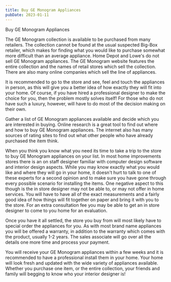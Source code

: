 ```yaml
---
title: Buy GE Monogram Appliances
pubDate: 2023-01-11
---
```


Buy GE Monogram Appliances

The GE Monogram collection is available to be purchased from many retailers. The collection cannot be found at the usual suspected Big-Box retailer, which makes for finding what you would like to purchase somewhat more difficult than an average appliance. Home Depot and Lowe's do not sell GE Monogram appliances. The GE Monogram website features the entire collection and the names of retail stores which sell the collection. There are also many online companies which sell the line of appliances. 

It is recommended to go to the store and see, feel and touch the appliances in person, as this will give you a better idea of how exactly they will fit into your home. Of course, if you have hired a professional designer to make the choice for you, then the problem mostly solves itself! For those who do not have such a luxury, however, will have to do most of the decision making on their own. 

Gather a list of GE Monogram appliances available and decide which you are interested in buying. Online research is a great tool to find out where and how to buy GE Monogram appliances. The internet also has many sources of rating sites to find out what other people who have already purchased the item think. 

When you think you know what you need its time to take a trip to the store to buy GE Monogram appliances on your list. In most home improvements stores there is an on staff designer familiar with computer design software and interior design aspects. While you may know exactly what you would like and where they will go in your home, it doesn't hurt to talk to one of these experts for a second opinion and to make sure you have gone through every possible scenario for installing the items. One negative aspect to this though is the in store designer may not be able to, or may not offer in home services. You will have to have all of the exact measurements and a fairly good idea of how things will fit together on paper and bring it with you to the store. For an extra consultation fee you may be able to get an in store designer to come to you home for an evaluation. 

Once you have it all settled, the store you buy from will most likely have to special order the appliances for you. As with most brand name appliances you will be offered a warranty, in addition to the warranty which comes with the product, usually 1-2 years. The sales associate will go over all the details one more time and process your payment. 

You will receive your GE Monogram appliances within a few weeks and it is recommended to have a professional install them in your home. Your home will look fresh and updated with the wide variety of appliances available. Whether you purchase one item, or the entire collection, your friends and family will begging to know who your interior designer is!